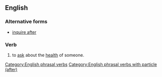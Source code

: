 ==English==

===Alternative forms===
* [[inquire after]]

===Verb===
{{head|en|verb|head=[[enquire]] [[after]]}}

# {{transitive|British}} to [[ask]] about the [[health]] of someone. 

[[Category:English phrasal verbs]]
[[Category:English phrasal verbs with particle (after)]]